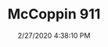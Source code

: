 ---
width: 2000
height: 1333
title: McCoppin 911
description: A custom 911 built by McCoppin Automotive Design.
date: 2/27/2020 4:38:10 PM
cameraMake: Sony
cameraModel: ILCE-7M3
lens: ZEISS Batis 1.8/85
settingsfStop: f/1.8
settingsISO: ISO 100
settingsShutter: 1/640
settingsFocalLength: 85 mm
---